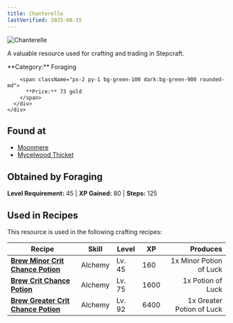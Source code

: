 ```yaml
---
title: Chanterelle
lastVerified: 2025-08-15
---
```


<div className="flex items-start gap-6 mb-8">
  <div className="flex-shrink-0">
    <img src="/assets/resources/foraging/chanterelle_mushroom.png" alt="Chanterelle" className="w-24 h-24 border rounded-lg" />
  </div>
  <div className="flex-1">
    <div className="space-y-2">
      <p className="text-lg text-muted-foreground">A valuable resource used for crafting and trading in Stepcraft.</p>
      <div className="flex flex-wrap gap-4 text-sm">
        <span className="px-2 py-1 bg-blue-100 dark:bg-blue-900 rounded-md">
          **Category:** Foraging
        </span>
        
        <span className="px-2 py-1 bg-green-100 dark:bg-green-900 rounded-md">
          **Price:** 73 gold
        </span>
      </div>
    </div>
  </div>
</div>

## Found at

- [Moonmere](/docs/map/individual/moonmere)
- [Mycelwood Thicket](/docs/map/individual/mycelwood_thicket)

## Obtained by Foraging

**Level Requirement:** 45 | **XP Gained:** 80 | **Steps:** 125



## Used in Recipes

This resource is used in the following crafting recipes:

| Recipe | Skill | Level | XP | Produces |
|--------|-------|-------|----|---------:|
| **[Brew Minor Crit Chance Potion](/docs/items/individual/minor_crit_chance_potion)** | Alchemy | Lv. 45 | 160 | 1x Minor Potion of Luck |
| **[Brew Crit Chance Potion](/docs/items/individual/crit_chance_potion)** | Alchemy | Lv. 75 | 1600 | 1x Potion of Luck |
| **[Brew Greater Crit Chance Potion](/docs/items/individual/greater_crit_chance_potion)** | Alchemy | Lv. 92 | 6400 | 1x Greater Potion of Luck |
